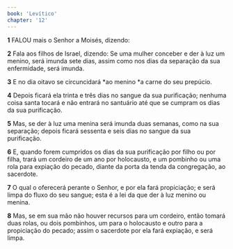 ```yaml
---
book: 'Levítico'
chapter: '12'
---
```


**1** FALOU mais o Senhor a Moisés, dizendo:

**2** Fala aos filhos de Israel, dizendo: Se uma mulher conceber e der à luz um menino, será imunda sete dias, assim como nos dias da separação da sua enfermidade, será imunda.

**3** E no dia oitavo se circuncidará *ao menino *a carne do seu prepúcio.

**4** Depois ficará ela trinta e três dias no sangue da sua purificação; nenhuma coisa santa tocará e não entrará no santuário até que se cumpram os dias da sua purificação.

**5** Mas, se der à luz uma menina será imunda duas semanas, como na sua separação; depois ficará sessenta e seis dias no sangue da sua purificação.

**6** E, quando forem cumpridos os dias da sua purificação por filho ou por filha, trará um cordeiro de um ano por holocausto, e um pombinho ou uma rola para expiação do pecado, diante da porta da tenda da congregação, ao sacerdote.

**7** O qual o oferecerá perante o Senhor, e por ela fará propiciação; e será limpa do fluxo do seu sangue; esta é a lei da que der à luz menino ou menina.

**8** Mas, se em sua mão não houver recursos para um cordeiro, então tomará duas rolas, ou dois pombinhos, um para o holocausto e outro para a propiciação do pecado; assim o sacerdote por ela fará expiação, e será limpa.
